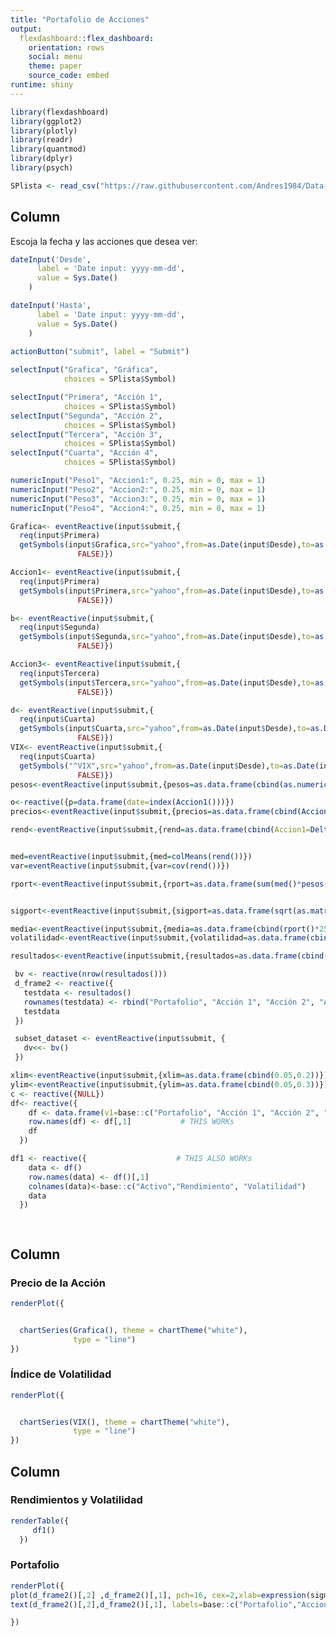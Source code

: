 ```yaml
---
title: "Portafolio de Acciones"
output: 
  flexdashboard::flex_dashboard:
    orientation: rows
    social: menu
    theme: paper
    source_code: embed
runtime: shiny
---
```


```r
library(flexdashboard)
library(ggplot2)
library(plotly)
library(readr)
library(quantmod)
library(dplyr)
library(psych)

SPlista <- read_csv("https://raw.githubusercontent.com/Andres1984/Data-Analysis-with-R/master/Bases/SPlista.txt")
```

Column {.sidebar}
-----------------------------------------------------------------------

Escoja la fecha y las acciones que desea ver:

```r
dateInput('Desde',
      label = 'Date input: yyyy-mm-dd',
      value = Sys.Date()
    )

dateInput('Hasta',
      label = 'Date input: yyyy-mm-dd',
      value = Sys.Date()
    )

actionButton("submit", label = "Submit") 
  
selectInput("Grafica", "Gráfica",
            choices = SPlista$Symbol) 

selectInput("Primera", "Acción 1",
            choices = SPlista$Symbol) 
selectInput("Segunda", "Acción 2",
            choices = SPlista$Symbol) 
selectInput("Tercera", "Acción 3",
            choices = SPlista$Symbol)
selectInput("Cuarta", "Acción 4",
            choices = SPlista$Symbol)

numericInput("Peso1", "Accion1:", 0.25, min = 0, max = 1)
numericInput("Peso2", "Accion2:", 0.25, min = 0, max = 1)
numericInput("Peso3", "Accion3:", 0.25, min = 0, max = 1)
numericInput("Peso4", "Accion4:", 0.25, min = 0, max = 1)

Grafica<- eventReactive(input$submit,{ 
  req(input$Primera)
  getSymbols(input$Grafica,src="yahoo",from=as.Date(input$Desde),to=as.Date(input$Hasta),auto.assign =
               FALSE)}) 

Accion1<- eventReactive(input$submit,{ 
  req(input$Primera)
  getSymbols(input$Primera,src="yahoo",from=as.Date(input$Desde),to=as.Date(input$Hasta),auto.assign =
               FALSE)})   

b<- eventReactive(input$submit,{ 
  req(input$Segunda)
  getSymbols(input$Segunda,src="yahoo",from=as.Date(input$Desde),to=as.Date(input$Hasta),auto.assign =
               FALSE)})   

Accion3<- eventReactive(input$submit,{ 
  req(input$Tercera)
  getSymbols(input$Tercera,src="yahoo",from=as.Date(input$Desde),to=as.Date(input$Hasta),auto.assign =
               FALSE)})   

d<- eventReactive(input$submit,{ 
  req(input$Cuarta)
  getSymbols(input$Cuarta,src="yahoo",from=as.Date(input$Desde),to=as.Date(input$Hasta),auto.assign =
               FALSE)})   
VIX<- eventReactive(input$submit,{ 
  req(input$Cuarta)
  getSymbols("^VIX",src="yahoo",from=as.Date(input$Desde),to=as.Date(input$Hasta),auto.assign =
               FALSE)})   
pesos<-eventReactive(input$submit,{pesos=as.data.frame(cbind(as.numeric(input$Peso1),as.numeric(input$Peso2),as.numeric(input$Peso3),as.numeric(input$Peso4)))})

o<-reactive({p=data.frame(date=index(Accion1()))})
precios<-eventReactive(input$submit,{precios=as.data.frame(cbind(Accion1()[,4],b()[,4],Accion3()[,4],d()[,4]))})

rend<-eventReactive(input$submit,{rend=as.data.frame(cbind(Accion1=Delt(precios()[,1])[-1],Accion2=Delt(precios()[,2])[-1],Accion3=Delt(precios()[,3])[-1],Accion4=Delt(precios()[,4])[-1]))})


med=eventReactive(input$submit,{med=colMeans(rend())})
var=eventReactive(input$submit,{var=cov(rend())})

rport<-eventReactive(input$submit,{rport=as.data.frame(sum(med()*pesos()))})


sigport<-eventReactive(input$submit,{sigport=as.data.frame(sqrt(as.matrix(pesos())%*%var()%*%t(pesos())))})

media<-eventReactive(input$submit,{media=as.data.frame(cbind(rport()*250,t(med()*250)))})
volatilidad<-eventReactive(input$submit,{volatilidad=as.data.frame(cbind(sigport()*sqrt(250),t(sqrt(diag(var()*250)))))})

resultados<-eventReactive(input$submit,{resultados=as.data.frame(cbind(t(media()),t(volatilidad())))})

 bv <- reactive(nrow(resultados()))
 d_frame2 <- reactive({
   testdata <- resultados()
   rownames(testdata) <- rbind("Portafolio", "Acción 1", "Acción 2", "Acción 3", "Acción 4")
   testdata
 })

 subset_dataset <- eventReactive(input$submit, {
   dv<<- bv()
 })

xlim<-eventReactive(input$submit,{xlim=as.data.frame(cbind(0.05,0.2))})
ylim<-eventReactive(input$submit,{ylim=as.data.frame(cbind(0.05,0.3))})
c <- reactive({NULL})
df<- reactive({
    df <- data.frame(v1=base::c("Portafolio", "Acción 1", "Acción 2", "Acción 3", "Acción 4"),d_frame2())
    row.names(df) <- df[,1]           # THIS WORKs
    df
  })

df1 <- reactive({                    # THIS ALSO WORKs
    data <- df()
    row.names(data) <- df()[,1]
    colnames(data)<-base::c("Activo","Rendimiento", "Volatilidad")
    data
  })

  


```


Column {data-width=350}
-----------------------------------------------------------------------

### Precio de la Acción

```r

renderPlot({


  chartSeries(Grafica(), theme = chartTheme("white"),
              type = "line")
})

```

### Índice de Volatilidad

```r

renderPlot({


  chartSeries(VIX(), theme = chartTheme("white"),
              type = "line")
})

```

Column {data-width=350}
-----------------------------------------------------------------------

### Rendimientos  y Volatilidad 

```r

renderTable({
     df1()
  })


```

### Portafolio

```r


renderPlot({
plot(d_frame2()[,2] ,d_frame2()[,1], pch=16, cex=2,xlab=expression(sigma[p]), ylab=expression(mu[p]),col=rainbow(5),ylim=base::c(min(d_frame2()[,1])-0.10,max(d_frame2()[,1])+0.15),xlim=base::c(min(d_frame2()[,2])-0.05,max(d_frame2()[,2])+0.12), main="Portafolio")
text(d_frame2()[,2],d_frame2()[,1], labels=base::c("Portafolio","Accion1","Accion2","Accion3","Accion4"), pos=4)

})



```

